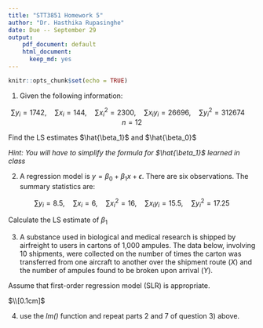 ```yaml
---
title: "STT3851 Homework 5"
author: "Dr. Hasthika Rupasinghe"
date: Due -- September 29
output: 
    pdf_document: default
    html_document:
      keep_md: yes
---
```


```r
knitr::opts_chunk$set(echo = TRUE)
```


1) Given the following information:

$$\sum y_i = 1742,\quad \sum x_i =
144,\quad \sum x_i^2 = 2300,\quad \sum x_iy_i = 26696,\quad \sum y_i^2 =
312674 \quad n = 12$$

Find the LS estimates $\hat{\beta_1}$ and $\hat{\beta_0}$

*Hint: You will have to simplify the formula for $\hat{\beta_1}$ learned in class*

2) A regression model is $y = \beta_0 +
\beta_1x + \epsilon$. There are six observations. The summary statistics are:

$$\sum y_i = 8.5,\quad \sum x_i = 6,\quad
\sum x_i^2 = 16,\quad \sum x_iy_i = 15.5,\quad \sum y_i^2 =
17.25$$

Calculate the LS estimate of $\beta_1$

3) A substance used in biological and medical research is shipped by airfreight to users in cartons of 1,000 ampules. The data below, involving 10 shipments, were collected on the number of times the carton was transferred from one aircraft to another over the shipment route ($X$) and the number of ampules found to be broken upon arrival ($Y$). 

Assume that first-order regression model (SLR) is appropriate. 

\setlength{\tabcolsep}{10pt}
    \renewcommand{\arraystretch}{.8}
   
\begin{table}[h]
    \centering
    \begin{tabular}{c|c|c|c|c|c|c|c|c|c|c|c}\hline
$i$ & 1 & 2 &3&4 & 5&6&7&8&9&10  \\\hline
$x_i$ &1&0&2&0&3&1&0&1&2&0\\
$y_i$ &16&9&17&12&22&13&8&15&19&11\\\hline
    \end{tabular}
   
\end{table}

\begin{enumerate}
    \item Obtain $\sum y_i,\quad \sum x_i, \quad \sum x_i^2,\quad \sum x_iy_i,\quad \sum y_i^2,\quad n$ using R.
    \item Obtain the estimated regression function by finding LS estimates $\hat{\beta_1}$ and $\hat{\beta_0}$ using part 1). 
    \item Plot the estimated regression function and the data.
    \item Does a linear regression function appear to give a good fit here? 
    \item Verify that your fitted regression line goes through the point $(\bar{X}, \bar{Y})$. 
    \item Obtain the residual for the first case. 
    \item Compute $\sum {e_i}^2$ and MSE (You can use R here but do not use the lm function). 
    
\end{enumerate}

$\\[0.1cm]$

4) use the *lm()* function and repeat parts 2 and 7 of question 3) above. 

